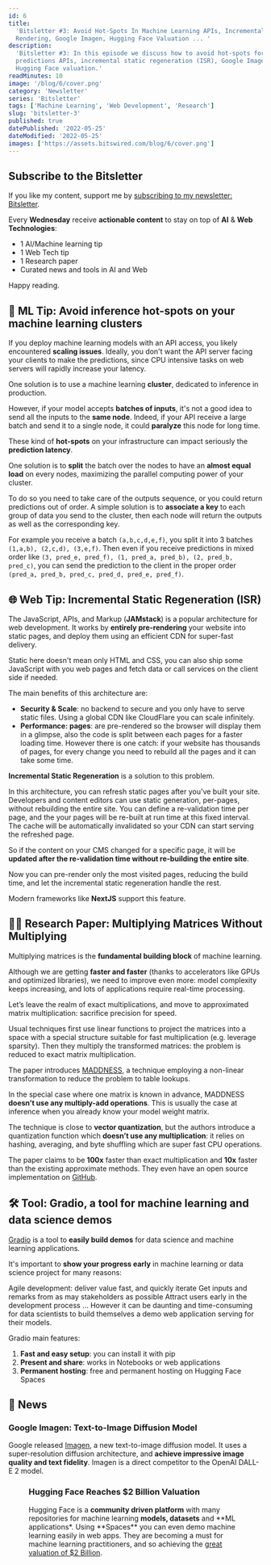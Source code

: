 ```yaml
---
id: 6
title:
  'Bitsletter #3: Avoid Hot-Spots In Machine Learning APIs, Incremental Static
  Rendering, Google Imagen, Hugging Face Valuation ... '
description:
  'Bitsletter #3: In this episode we discuss how to avoid hot-spots for ML
  predictions APIs, incremental static regeneration (ISR), Google Imagen and
  Hugging Face valuation.'
readMinutes: 10
image: '/blog/6/cover.png'
category: 'Newsletter'
series: 'Bitsletter'
tags: ['Machine Learning', 'Web Development', 'Research']
slug: 'bitsletter-3'
published: true
datePublished: '2022-05-25'
dateModified: '2022-05-25'
images: ['https://assets.bitswired.com/blog/6/cover.png']
---
```


## Subscribe to the Bitsletter

If you like my content, support me by
[subscribing to my newsletter: Bitsletter](https://newsletter.bitswired.com).

Every **Wednesday** receive **actionable content** to stay on top of **AI** &
**Web Technologies**:

- 1 AI/Machine learning tip
- 1 Web Tech tip
- 1 Research paper
- Curated news and tools in AI and Web

Happy reading.

## 🧠 ML Tip: Avoid inference hot-spots on your machine learning clusters

If you deploy machine learning models with an API access, you likely encountered
**scaling issues**. Ideally, you don't want the API server facing your clients
to make the predictions, since CPU intensive tasks on web servers will rapidly
increase your latency.

One solution is to use a machine learning **cluster**, dedicated to inference in
production.

However, if your model accepts **batches of inputs**, it's not a good idea to
send all the inputs to the **same node**. Indeed, if your API receive a large
batch and send it to a single node, it could **paralyze** this node for long
time.

These kind of **hot-spots** on your infrastructure can impact seriously the
**prediction latency**.

One solution is to **split** the batch over the nodes to have an **almost equal
load** on every nodes, maximizing the parallel computing power of your cluster.

To do so you need to take care of the outputs sequence, or you could return
predictions out of order. A simple solution is to **associate a key** to each
group of data you send to the cluster, then each node will return the outputs as
well as the corresponding key.

For example you receive a batch `(a,b,c,d,e,f)`, you split it into 3 batches
`(1,a,b), (2,c,d), (3,e,f)`. Then even if you receive predictions in mixed order
like `(3, pred_e, pred_f), (1, pred_a, pred_b), (2, pred_b, pred_c)`, you can
send the prediction to the client in the proper order
`(pred_a, pred_b, pred_c, pred_d, pred_e, pred_f)`.

## 🌐 Web Tip: Incremental Static Regeneration (ISR)

The JavaScript, APIs, and Markup (**JAMstack**) is a popular architecture for
web development. It works by **entirely pre-rendering** your website into static
pages, and deploy them using an efficient CDN for super-fast delivery.

Static here doesn't mean only HTML and CSS, you can also ship some JavaScript
with you web pages and fetch data or call services on the client side if needed.

The main benefits of this architecture are:

- **Security & Scale**: no backend to secure and you only have to serve static
  files. Using a global CDN like CloudFlare you can scale infinitely.
- **Performance: pages**: are pre-rendered so the browser will display them in a
  glimpse, also the code is split between each pages for a faster loading time.
  However there is one catch: if your website has thousands of pages, for every
  change you need to rebuild all the pages and it can take some time.

**Incremental Static Regeneration** is a solution to this problem.

In this architecture, you can refresh static pages after you've built your site.
Developers and content editors can use static generation, per-pages, without
rebuilding the entire site. You can define a re-validation time per page, and
the your pages will be re-built at run time at this fixed interval. The cache
will be automatically invalidated so your CDN can start serving the refreshed
page.

So if the content on your CMS changed for a specific page, it will be **updated
after the re-validation time without re-building the entire site**.

Now you can pre-render only the most visited pages, reducing the build time, and
let the incremental static regeneration handle the rest.

Modern frameworks like **NextJS** support this feature.

## 👩‍🔬 Research Paper: Multiplying Matrices Without Multiplying

Multiplying matrices is the **fundamental building block** of machine learning.

Although we are getting **faster and faster** (thanks to accelerators like GPUs
and optimized libraries), we need to improve even more: model complexity keeps
increasing, and lots of applications require real-time processing.

Let’s leave the realm of exact multiplications, and move to approximated matrix
multiplication: sacrifice precision for speed.

Usual techniques first use linear functions to project the matrices into a space
with a special structure suitable for fast multiplication (e.g. leverage
sparsity). Then they multiply the transformed matrices: the problem is reduced
to exact matrix multiplication.

The paper introduces [MADDNESS](https://arxiv.org/abs/2106.10860), a technique
employing a non-linear transformation to reduce the problem to table lookups.

In the special case where one matrix is known in advance, MADDNESS **doesn’t use
any multiply-add operations**. This is usually the case at inference when you
already know your model weight matrix.

The technique is close to **vector quantization**, but the authors introduce a
quantization function which **doesn’t use any multiplication**: it relies on
hashing, averaging, and byte shuffling which are super fast CPU operations.

The paper claims to be **100x** faster than exact multiplication and **10x**
faster than the existing approximate methods. They even have an open source
implementation on [GitHub](https://github.com/dblalock/bolt).

## 🛠 Tool: Gradio, a tool for machine learning and data science demos

[Gradio](https://gradio.app/) is a tool to **easily build demos** for data
science and machine learning applications.

It's important to **show your progress early** in machine learning or data
science project for many reasons:

Agile development: deliver value fast, and quickly iterate Get inputs and
remarks from as may stakeholders as possible Attract users early in the
development process … However it can be daunting and time-consuming for data
scientists to build themselves a demo web application serving for their models.

Gradio main features:

1. **Fast and easy setup**: you can install it with pip
2. **Present and share**: works in Notebooks or web applications
3. **Permanent hosting**: free and permanent hosting on Hugging Face Spaces

## 📰 News

### Google Imagen: Text-to-Image Diffusion Model

Google released [Imagen](https://imagen.research.google/), a new text-to-image
diffusion model. It uses a super-resolution diffusion architecture, and
**achieve impressive image quality and text fidelity**. Imagen is a direct
competitor to the OpenAI DALL-E 2 model.

<Figure
  ratio={16 / 9}
  layout="fill"
  objectFit="contain"
  src="/blog/6/imagen.png"
  alt="Google Imagen: Text-To-Image Generation"
  title="Google Imagen: Text-To-Image Generation"
/>

### Hugging Face Reaches $2 Billion Valuation

Hugging Face is a **community driven platform** with many repositories for
machine learning **models, datasets** and **ML applications\*. Using
**Spaces\*\* you can even demo machine learning easily in web apps. They are
becoming a must for machine learning practitioners, and so achieving the
[great valuation of $2 Billion](https://techcrunch.com/2022/05/09/hugging-face-reaches-2-billion-valuation-to-build-the-github-of-machine-learning/).

<Figure
  ratio={16 / 9}
  layout="fill"
  objectFit="contain"
  src="/blog/6/hugging-face.png"
  alt="Hugging Face Reaches $2 Billion Valuation"
  title="Hugging Face Reaches $2 Billion Valuation"
/>
